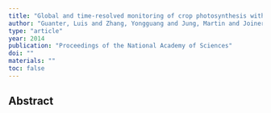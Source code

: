 ```yaml
---
title: "Global and time-resolved monitoring of crop photosynthesis with chlorophyll fluorescence"
author: "Guanter, Luis and Zhang, Yongguang and Jung, Martin and Joiner, Joanna and Voigt, Maximilian and Berry, Joseph A and Frankenberg, Christian and Huete, Alfredo R and Zarco-Tejada, Pablo and Lee, Jung-Eun and others"
type: "article"
year: 2014
publication: "Proceedings of the National Academy of Sciences"
doi: ""
materials: ""
toc: false
---
```


## Abstract

